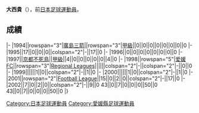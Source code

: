 {{Infobox football biography
|name=大西貴
|image=
|fullname=大西貴
|birth_date={{Birth date and age|1971|10|16}}
|cityofbirth=[[愛媛縣|愛媛縣]]
|countryofbirth=[[日本|日本]]
|position=[[後衛_(足球)|後衛]]
|currentclub=
|years=1994-1996<br/>1997<br/>1998-2002
|clubs=[[廣島三箭|廣島三箭]]<br/>[[京都不死鳥|京都不死鳥]]<br/>[[爱媛FC|爱媛FC]]
|caps(goals)=
|nationalyears=
|nationalteam=
|nationalcaps(goals)=
}}
'''大西貴'''（{{Bd|1971年|10月16日||}}），前[[日本|日本]][[足球|足球]][[運動員|運動員]]。

==成績==
{{Football player club statistics 1|YYN}}
{{Football player club statistics 2|JPN|YYN}}
|-
|1994||rowspan="3"|[[廣島三箭|廣島三箭]]||rowspan="3"|[[日本職業足球甲級聯賽|甲級]]||0||0||0||0||0||0||0||0
|-
|1995||17||0||0||0||colspan="2"|-||17||0
|-
|1996||0||0||0||0||0||0||0||0
|-
|1997||[[京都不死鳥|京都不死鳥]]||[[日本職業足球甲級聯賽|甲級]]||4||0||0||0||0||0||4||0
|-
|1998||rowspan="5"|[[爱媛FC|爱媛FC]]||rowspan="3"|[[Japanese_Regional_Leagues|Regional Leagues]]||||||colspan="2"|-||colspan="2"|-||0||0
|-
|1999||||||1||0||colspan="2"|-||1||0
|-
|2000||||||1||0||colspan="2"|-||1||0
|-
|2001||rowspan="2"|[[Japan_Football_League|Football League]]||15||0||2||0||colspan="2"|-||17||0
|-
|2002||7||0||2||0||colspan="2"|-||9||0
{{Football player club statistics 3|1|JPN}}43||0||7||0||0||0||50||0
{{Football player club statistics 5}}43||0||7||0||0||0||50||0
|}

{{Japan-sport-bio-stub}}
{{Soccer-player-stub}}
[[Category:日本足球運動員|Category:日本足球運動員]]
[[Category:愛媛縣足球運動員|Category:愛媛縣足球運動員]]